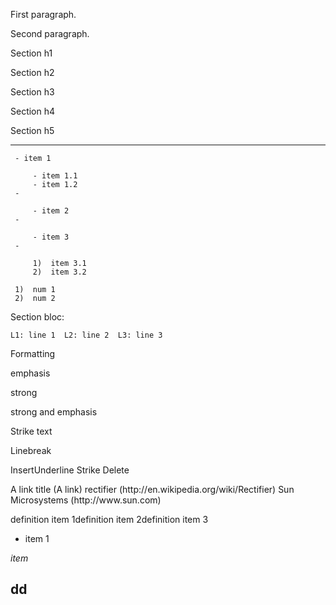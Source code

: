 
First paragraph.

Second paragraph.

Section h1

Section h2

Section h3

Section h4

Section h5

---------------------------------------------------------


  - item 1

      - item 1.1
      - item 1.2
  - 

      - item 2
  - 

      - item 3
  - 

      1)  item 3.1
      2)  item 3.2



  1)  num 1
  2)  num 2


Section bloc:

 L1: line 1  L2: line 2  L3: line 3

Formatting

emphasis

strong

strong and emphasis

Strike text


Linebreak

InsertUnderline Strike Delete

A link title (A link) rectifier (http://en.wikipedia.org/wiki/Rectifier) Sun Microsystems (http://www.sun.com)

definition item 1definition item 2definition item 3


* item 1
''item''
== dd ==



